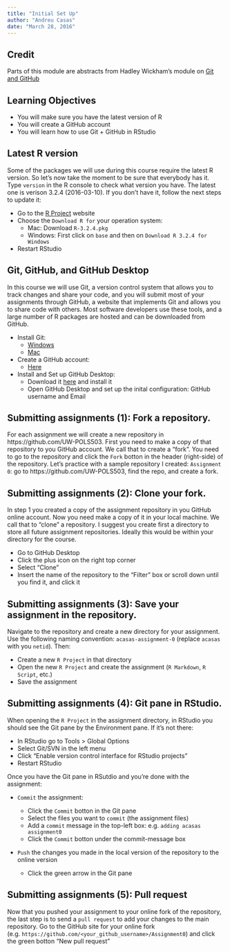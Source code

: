 ```yaml
---
title: "Initial Set Up"
author: "Andreu Casas"
date: "March 28, 2016"
---
```


## Credit
Parts of this module are abstracts from Hadley Wickham’s module on [Git and GitHub](http://r-pkgs.had.co.nz/git.html)

## Learning Objectives

- You will make sure you have the latest version of R
- You will create a GitHub account
- You will learn how to use Git + GitHub in RStudio

## Latest R version

Some of the packages we will use during this course require the latest R version. So let's now take the moment to be sure that everybody has it. Type `version` in the R console to check what version you have. The latest one is verison 3.2.4 (2016-03-10). If you don't have it, follow the next steps to update it:

- Go to the [R Project](https://cran.fhcrc.org/) website
- Choose the `Download R for` your operation system:
    - Mac: Download `R-3.2.4.pkg`
    - Windows: First click on `base` and then on `Download R 3.2.4 for Windows`
- Restart RStudio

## Git, GitHub, and GitHub Desktop

In this course we will use Git, a version control system that allows you to track changes and share your code, and you will submit most of your assignments through GitHub, a website that implements Git and allows you to share code with others. Most software developers use these tools, and a large number of R packages are hosted and can be downloaded from GitHub. 

- Install Git:
    - [Windows](http://git-scm.com/download/win)
    - [Mac](http://git-scm.com/download/mac)

- Create a GitHub account:
    - [Here](https://github.com/join?source=header-home)

- Install and Set up GitHub Desktop:
    - Download it [here](https://desktop.github.com/) and install it
    - Open GitHub Desktop and set up the inital configuration: GitHub username and Email

## Submitting assignments (1): Fork a repository.

For each assignment we will create a new repository in https://github.com/UW-POLS503. First you need to make a copy of that repository to you GitHub account. We call that to create a "fork". You need to go to the repository and click the `Fork` botton in the header (right-side) of the repository. Let's practice with a sample repository I created: `Assignment 0`: go to https://github.com/UW-POLS503, find the repo, and create a fork.

## Submitting assignments (2): Clone your fork.

In step 1 you created a copy of the assignment repository in you GitHub online account. Now you need make a copy of it in your local machine. We call that to "clone" a repository. I suggest you create first a directory to store all future assignment repositories. Ideally this would be within your directory for the course.

- Go to GitHub Desktop
- Click the plus icon on the right top corner
- Select "Clone"
- Insert the name of the repository to the "Filter" box or scroll down until you find it, and click it

## Submitting assignments (3): Save your assignment in the repository.

Navigate to the repository and create a new directory for your assignment. Use the following naming convention: `acasas-assignment-0` (replace `acasas` with you `netid`). Then:

- Create a new `R Project` in that directory
- Open the new `R Project` and create the assignment (`R Markdown`, `R Script`, etc.)
- Save the assignment

## Submitting assignments (4): Git pane in RStudio.

When opening the `R Project` in the assignment directory, in RStudio you should see the Git pane by the Environment pane. If it's not there:

- In RStudio go to Tools > Global Options
- Select Git/SVN in the left menu
- Click "Enable version control interface for RStudio projects"
- Restart RStudio

Once you have the Git pane in RSutdio and you're done with the assignment:

- `Commit` the assignment:

    - Click the `Commit` botton in the Git pane
    - Select the files you want to `commit` (the assignment files)
    - Add a `commit` message in the top-left box: e.g. `adding acasas assignment0`
    - Click the `Commit` botton under the commit-message box

- `Push` the changes you made in the local version of the repository to the online version

    - Click the green arrow in the Git pane
  
## Submitting assignments (5): Pull request

Now that you pushed your assignment to your online fork of the repository, the last step is to send a `pull request` to add your changes to the main repository. Go to the GitHub site for your online fork (e.g. `https://github.com/<your_github_username>/Assignment0`) and click the green botton "New pull request"





